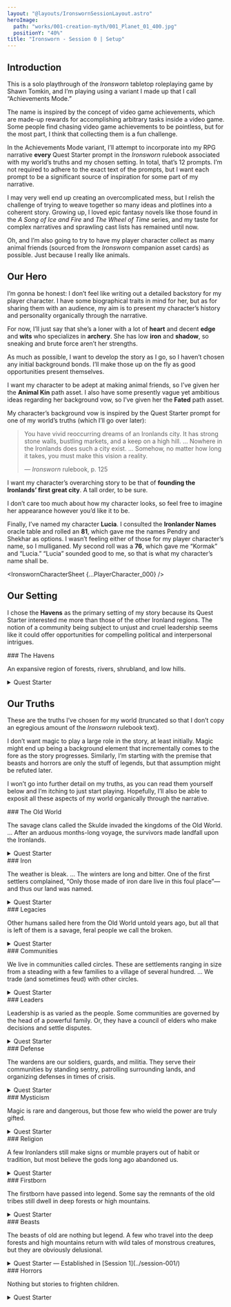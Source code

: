 ```yaml
---
layout: "@layouts/IronswornSessionLayout.astro"
heroImage:
  path: "works/001-creation-myth/001_Planet_01_400.jpg"
  positionY: "40%"
title: "Ironsworn - Session 0 | Setup"
---
```



## Introduction

This is a solo playthrough of the <ExternalLink href="https://tomkinpress.com/pages/ironsworn">_Ironsworn_</ExternalLink>
tabletop roleplaying game by Shawn Tomkin,
and I’m playing using a variant I made up that I call “Achievements Mode.”

The name is inspired by the concept of video game achievements,
which are made-up rewards for accomplishing arbitrary tasks inside a video game.
Some people find chasing video game achievements to be pointless, but for the most part, I think that collecting them is a fun challenge.

In the Achievements Mode variant, I’ll attempt to incorporate into my RPG narrative __every__ Quest Starter prompt
in the _Ironsworn_ rulebook associated with my world’s truths and my chosen setting.
In total, that’s 12 prompts. I’m not required to adhere to the exact text of the prompts,
but I want each prompt to be a significant source of inspiration for some part of my narrative.

I may very well end up creating an overcomplicated mess,
but I relish the challenge of trying to weave together so many ideas and plotlines into a coherent story.
Growing up, I loved epic fantasy novels like those found in the _A Song of Ice and Fire_ and _The Wheel of Time_ series,
and my taste for complex narratives and sprawling cast lists has remained until now.

Oh, and I’m also going to try to have my player character collect as many animal friends
(sourced from the _Ironsworn_ companion asset cards) as possible.
Just because I really like animals.

## Our Hero

I’m gonna be honest: I don’t feel like writing out a detailed backstory for my player character.
I have some biographical traits in mind for her, but as for sharing them with an audience,
my aim is to present my character’s history and personality organically through the narrative.

For now, I’ll just say that she’s a loner with a lot of __heart__ and decent __edge__ and __wits__ who specializes in __archery__.
She has low __iron__ and __shadow__, so sneaking and brute force aren’t her strengths.

As much as possible, I want to develop the story as I go, so I haven’t chosen any initial background bonds.
I’ll make those up on the fly as good opportunities present themselves.

I want my character to be adept at making animal friends, so I’ve given her the __Animal Kin__ path asset.
I also have some presently vague yet ambitious ideas regarding her background vow, so I’ve given her the __Fated__ path asset.

My character’s background vow is inspired by the Quest Starter prompt for one of my world’s truths (which I’ll go over later):

> You have vivid reoccurring dreams of an Ironlands city.
> It has strong stone walls, bustling markets, and a keep on a high hill.
> ... Nowhere in the Ironlands does such a city exist.
> ... Somehow, no matter how long it takes, you must make this vision a reality.
>
> — <cite>_Ironsworn_</cite> rulebook, p. 125

I want my character’s overarching story to be that of __founding the Ironlands’ first great city__. A tall order, to be sure.

I don’t care too much about how my character looks, so feel free to imagine her appearance however you’d like it to be.

Finally, I’ve named my character __Lucia__. I consulted the __Ironlander Names__ oracle table and rolled an __81__,
which gave me the names Pendry and Shekhar as options. I wasn’t feeling either of those for my player character’s name,
so I mulliganed. My second roll was a __76__, which gave me “Kormak” and “Lucia.”
“Lucia” sounded good to me, so that is what my character’s name shall be.

<IronswornCharacterSheet {...PlayerCharacter_000} />

## Our Setting

I chose the __Havens__ as the primary setting of my story
because its Quest Starter interested me more than those of the other Ironland regions.
The notion of a community being subject to unjust and cruel leadership seems like
it could offer opportunities for compelling political and interpersonal intrigues.

<aside class="paragraphs-container">
  ### The Havens

  An expansive region of forests, rivers, shrubland, and low hills.

  <details>
    <summary>Quest Starter</summary>

    <div>
      A settlement has fallen under the unjust rule of a cruel leader.
      What leverage do they hold over these people?
      ... What can be done to overthrow this tyrant?
    </div>
  </details>
</aside>

## Our Truths

These are the truths I’ve chosen for my world (truncated so that I don’t copy an egregious amount of the _Ironsworn_ rulebook text).

I don’t want magic to play a large role in the story, at least initially.
Magic might end up being a background element that incrementally comes to the fore as the story progresses.
Similarly, I’m starting with the premise that beasts and horrors are only the stuff of legends,
but that assumption might be refuted later.

I won’t go into further detail on my truths, as you can read them yourself below
and I’m itching to just start playing.
Hopefully, I’ll also be able to exposit all these aspects of my world organically through the narrative.

<aside class="paragraphs-container">
  ### The Old World

  The savage clans called the Skulde invaded the kingdoms of the Old World.
  ... After an arduous months-long voyage, the survivors made landfall upon the Ironlands.

  <details>
    <summary>Quest Starter</summary>

    <div>
      You are a descendant of the Skulde.
      Because of your heritage, your family has long borne the distrust of your fellow Ironlanders.
      Now, a small force of Skulde have landed on our shores.
      ... Where do your loyalties lie?
    </div>
  </details>
</aside>

<aside class="paragraphs-container">
  ### Iron

  The weather is bleak. ... The winters are long and bitter.
  One of the first settlers complained, “Only those made of iron dare live in this foul place”—and thus our land was named.

  <details>
    <summary>Quest Starter</summary>

    <div>
      The harvest fell short. The unrelenting snows left the village isolated. ...
      What will you do to see these people through this harsh season?
    </div>
  </details>
</aside>

<aside class="paragraphs-container">
  ### Legacies

  Other humans sailed here from the Old World untold years ago, but all
  that is left of them is a savage, feral people we call the broken.

   <details>
    <summary>Quest Starter</summary>

    <div>
      You find a child—one of the broken.
      It is wounded, and hunted by others of its kind.
      Do you protect it, even at the risk of inviting the wrath of the broken tribes?
    </div>
  </details>
</aside>

<aside class="paragraphs-container">
  ### Communities

  We live in communities called circles. These are settlements ranging in
  size from a steading with a few families to a village of several hundred.
  ... We trade (and sometimes feud) with other circles.

   <details>
    <summary>Quest Starter</summary>

    <div>
      A decades-long feud between two circles has flared into open conflict.
      ... Do you join in the fight, or swear to put a stop to it?
    </div>
  </details>
</aside>

<aside class="paragraphs-container">
  ### Leaders

  Leadership is as varied as the people.
  Some communities are governed by the head of a powerful family.
  Or, they have a council of elders who make decisions and settle disputes.

   <details>
    <summary>Quest Starter</summary>

    <div>
      You have vivid reoccurring dreams of an Ironlands city.
      It has strong stone walls, bustling markets, and a keep on a high hill. ...
      Somehow, no matter how long it takes, you must make this vision a reality.
    </div>
  </details>
</aside>

<aside class="paragraphs-container">
  ### Defense

  The wardens are our soldiers, guards, and militia.
  They serve their communities by standing sentry, patrolling surrounding lands,
  and organizing defenses in times of crisis.

   <details>
    <summary>Quest Starter</summary>

    <div>
      You come upon a dying warden.
      She tells you of an important mission, and charges you with its completion.
      “Swear to me,” she says, reaching out with a bloodied hand to give you an object crucial to the quest.
      What is it?
    </div>
  </details>
</aside>

<aside class="paragraphs-container">
  ### Mysticism

  Magic is rare and dangerous, but those few who wield the power are truly gifted.

   <details>
    <summary>Quest Starter</summary>

    <div>
      You have heard stories of someone who wields true power.
      They live in an isolated settlement far away. ...
      Are they feared or respected? Why do you swear to seek them out?
    </div>
  </details>
</aside>

<aside class="paragraphs-container">
  ### Religion

  A few Ironlanders still make signs or mumble prayers out of habit or tradition,
  but most believe the gods long ago abandoned us.

   <details>
    <summary>Quest Starter</summary>

    <div>
      A charismatic Ironlander, encouraging her followers
      to renounce the vestiges of Old World religions, proposes a new path for this new world.
      ... What does she seek to achieve? Are you sworn to aid or stop her?
    </div>
  </details>
</aside>

<aside class="paragraphs-container">
  ### Firstborn

  The firstborn have passed into legend.
  Some say the remnants of the old tribes still dwell in deep forests or high mountains.

   <details>
    <summary>Quest Starter</summary>

    <div>
      Someone obsessed with the firstborn wants to find evidence of their existence.
      This will require an expedition into the far reaches of the Ironlands.
      What is your role in this mission?
    </div>
  </details>
</aside>

<aside class="paragraphs-container">
  ### Beasts

  The beasts of old are nothing but legend.
  A few who travel into the deep forests and high mountains
  return with wild tales of monstrous creatures, but they are obviously delusional.

  <details>
    <summary>Quest Starter — Established in [Session 1](../session-001/)</summary>

    <div>
      You were witness to an attack by what you thought was an animal of monstrous proportions.
      ...[Y]ou are accused of the murder...
      How can you prove your innocence? Can you even trust your own memories of the event?
    </div>
  </details>
</aside>

<aside class="paragraphs-container">
  ### Horrors

  Nothing but stories to frighten children.

  <details>
    <summary>Quest Starter</summary>

    <div>
      The murders began last season.
      Local gossip suggests they are the work of a vengeful horror...
      What is your connection to these killings? What will you do to stop them?
    </div>
  </details>
</aside>
